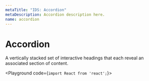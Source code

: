 ```yaml
---
metaTitle: "IDS: Accordion"
metaDescription: Accordion description here.
name: accordion
---
```


# Accordion

<Description>
  A vertically stacked set of interactive headings that each reveal an
  associated section of content.
</Description>

<Playground code={`import React from 'react';`}>
  <AccordionDemo />
</Playground>
